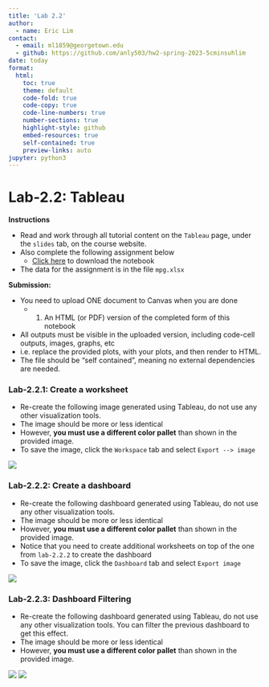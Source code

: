 ```yaml
---
title: 'Lab 2.2'
author:
  - name: Eric Lim
contact:
  - email: ml1859@georgetown.edu
  - github: https://github.com/anly503/hw2-spring-2023-5cminsuhlim
date: today
format:
  html:
    toc: true
    theme: default
    code-fold: true
    code-copy: true
    code-line-numbers: true
    number-sections: true
    highlight-style: github
    embed-resources: true
    self-contained: true
    preview-links: auto
jupyter: python3
---
```


# Lab-2.2: Tableau

**Instructions**

* Read and work through all tutorial content on the `Tableau` page, under the `slides` tab, on the course website.
* Also complete the following assignment below 
  * [Click here](lab-2.2.zip) to download the notebook
* The data for the assignment is in the file `mpg.xlsx` 
  
**Submission:**

* You need to upload ONE document to Canvas when you are done
  * (1) An HTML (or PDF) version of the completed form of this notebook 
* All outputs must be visible in the uploaded version, including code-cell outputs, images, graphs, etc
* i.e. replace the provided plots, with your plots, and then render to HTML.
* The file should be "self contained", meaning no external dependencies are needed.

### Lab-2.2.1: Create a worksheet

* Re-create the following image generated using Tableau, do not use any other visualization tools.
* The image should be more or less identical
* However, **you must use a different color pallet** than shown in the provided image. 
* To save the image, click the `Workspace` tab and select `Export --> image`

![](./Sheet-1.png)

### Lab-2.2.2: Create a dashboard

* Re-create the following dashboard generated using Tableau, do not use any other visualization tools.
* The image should be more or less identical
* However, **you must use a different color pallet** than shown in the provided image. 
* Notice that you need to create additional worksheets on top of the one from `lab-2.2.2` to create the dashboard
* To save the image, click the `Dashboard` tab and select `Export image`

![](./Dashboard-1.png)

### Lab-2.2.3: Dashboard Filtering

* Re-create the following dashboard generated using Tableau, do not use any other visualization tools. You can filter the previous dashboard to get this effect. 
* The image should be more or less identical
* However, **you must use a different color pallet** than shown in the provided image. 

![](./Dashboard-2.png)
![](./Dashboard-3.png)


